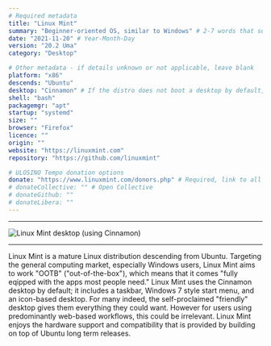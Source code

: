 ```yaml
---
# Required metadata
title: "Linux Mint"
summary: "Beginner-oriented OS, similar to Windows" # 2-7 words that sum up the distribution
date: "2021-11-20" # Year-Month-Day
version: "20.2 Uma"
category: "Desktop"

# Other metadata - if details unknown or not applicable, leave blank
platform: "x86"
descends: "Ubuntu"
desktop: "Cinnamon" # If the distro does not boot a desktop by default, or doesn't ship one, leave 'desktop' blank
shell: "bash"
packagemgr: "apt"
startup: "systemd"
size: ""
browser: "Firefox"
licence: ""
origin: ""
website: "https://linuxmint.com"
repository: "https://github.com/linuxmint"

# ULOSINO Tempo donation options
donate: "https://www.linuxmint.com/donors.php" # Required, link to all donation options
# donateCollective: "" # Open Collective
# donateGithub: ""
# donateLibera: ""
---
```


---

<Image
  src="/images/mint.jpg"
  alt="Linux Mint desktop (using Cinnamon)"
  width={250}
  height={400}
/>

---

Linux Mint is a mature Linux distribution descending from Ubuntu. Targeting the general computing market, especially Windows users, Linux Mint aims to work "OOTB" ("out-of-the-box"), which means that it comes "fully eqipped with the apps most people need." Linux Mint uses the Cinnamon desktop by default; it includes a taskbar, Windows 7 style start menu, and an icon-based desktop. For many indeed, the self-proclaimed "friendly" desktop gives them everything they could want. However for users using predominantly web-based workflows, this could be irrelevant. Linux Mint enjoys the hardware support and compatibility that is provided by building on top of Ubuntu long term releases.
